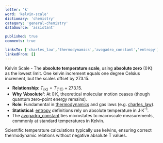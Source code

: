 ```yaml
---
letter: 'k'
word: 'kelvin-scale'
dictionary: 'chemistry'
category: 'general-chemistry'
dataSource: 'assistant'

published: true
comments: true

linksTo: ['charles_law','thermodynamics','avogadro_constant','entropy']
linkedFrom: []
---
```


<a id="kelvin_scale">Kelvin Scale</a> - The **absolute temperature scale**, using **absolute zero** ($0\,\mathrm{K}$) as the lowest limit. One kelvin increment equals one degree Celsius increment, but the scales offset by 273.15.

- **Relationship**: $T_{(\mathrm{K})} = T_{(^\circ\mathrm{C})} + 273.15$.  
- **Why 'Absolute'**: At $0\,\mathrm{K}$, theoretical molecular motion ceases (though quantum zero-point energy remains).  
- **Role**: Fundamental in [thermodynamics](#thermodynamics) and gas laws (e.g. [charles_law](#charles_law)).  
- **Statistical**: [entropy](#entropy) definitions rely on absolute temperature in J·K<sup>-1</sup>.  
- The [avogadro_constant](#avogadro_constant) ties microstates to macroscale measurements, commonly at standard temperatures in Kelvin.

<Alert type='note'>
Scientific temperature calculations typically use kelvins, ensuring correct thermodynamic relations without negative absolute T values.
</Alert>
